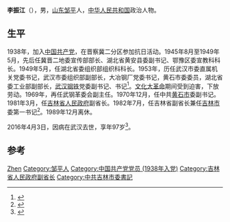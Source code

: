 {{Otheruses|other=名为李振江的其他人物|李振江}}

'''李振江'''（{{bd|1919年|8月|2016年|4月3日}}），男，[[山东|山东]][[邹平县|邹平]]人，[[中华人民共和国|中华人民共和国]]政治人物。

== 生平 ==
1938年，加入[[中国共产党|中国共产党]]，在晋察冀二分区参加抗日活动。1945年8月至1949年5月，先后任冀晋二地委宣传部部长、湖北省黄安县委副书记、鄂豫区委宣教科科长。1949年5月，任湖北省委组织部组织科科长。1953年，历任武汉市委直属机关党委书记，武汉市委组织部副部长，大冶钢厂党委书记，黄石市委委员，湖北省委工业部副部长，[[武汉钢铁|武汉钢铁]]党委副书记、书记<ref>{{cite book|editor=武汉钢铁（集团）公司编|title=钢城春秋 1958-2008|date=2008年9月|publisher=北京：长江出版社|isbn=978-7-80708-526-3|pages=255|accessdate=2016-05-14}}</ref>。[[文化大革命|文化大革命]]期间受到迫害，下放劳动。1969年，再任武钢革委会副主任。1970年12月，任中共[[黄石市|黄石市]]委副书记。1981年3月，任[[吉林省人民政府|吉林省人民政府]]副省长。1982年7月，任吉林省副省长兼任[[吉林市|吉林市]]委第一书记<ref>{{cite book|author1=王鸫宾等|title=东北人物大辞典 第2卷 下|date=1996年12月|publisher=沈阳：辽宁古籍出版社|isbn=7-80507-413-5|pages=2711|accessdate=2016-05-14}}</ref>。1989年12月离休。

2016年4月3日，因病在武汉去世，享年97岁<ref>{{cite news|title=李振江同志逝世|url=http://cpc.people.com.cn/n1/2016/0505/c87393-28326609.html|accessdate=2016-05-14|agency=新华社|archive-date=2016-05-06|archive-url=https://web.archive.org/web/20160506200032/http://cpc.people.com.cn/n1/2016/0505/c87393-28326609.html|dead-url=no}}</ref>。

== 参考 ==
{{Reflist}}

{{Authority control}}
{{DEFAULTSORT:Li李}}
[[Category:李姓|Zhen]]
[[Category:邹平人|Category:邹平人]]
[[Category:中国共产党党员_(1938年入党)|Category:中国共产党党员 (1938年入党)]]
[[Category:吉林省人民政府副省长|Category:吉林省人民政府副省长]]
[[Category:中共吉林市委書記|Category:中共吉林市委書記]]